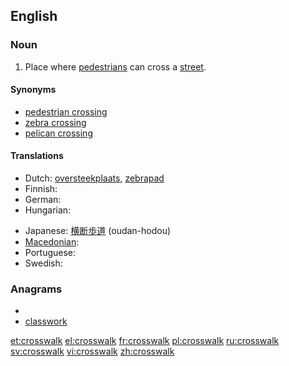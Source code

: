==English==

===Noun===
{{wikipedia}}
{{en-noun}}

# {{US}} Place where [[pedestrian]]s can cross a [[street]].

====Synonyms====
* [[pedestrian crossing]]
* [[zebra crossing]]
* [[pelican crossing]]

====Translations====
{{trans-top|place where pedestrians can cross a street}}
* Dutch: [[oversteekplaats]], [[zebrapad]] {{n}}
* Finnish: {{t+|fi|suojatie}}
* German: {{t+|de|Zebrastreifen|m}}
* Hungarian: {{t+|hu|gyalogátkelőhely}}
{{trans-mid}}
* Japanese: [[横断歩道]] (oudan-hodou)
* [[Macedonian]]: {{t-|mk|пешачки премин|m|tr=péšački prémin}}
* Portuguese: {{t+|pt|faixa de pedestres|f}}
* Swedish: {{t|sv|övergångsställe|n}}
{{trans-bottom}}

===Anagrams===
* {{alphagram|acklorssw}}
* [[classwork#English|classwork]]

[[et:crosswalk]]
[[el:crosswalk]]
[[fr:crosswalk]]
[[pl:crosswalk]]
[[ru:crosswalk]]
[[sv:crosswalk]]
[[vi:crosswalk]]
[[zh:crosswalk]]